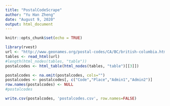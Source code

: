 ```yaml
---
title: "PostalCodeScrape"
author: "Yu Han Zheng"
date: "August 9, 2020"
output: html_document
---
```


```r
knitr::opts_chunk$set(echo = TRUE)
```

```r
library(rvest)
url <- "http://www.geonames.org/postal-codes/CA/BC/british-columbia.html"
tables <- read_html(url)
#length(html_nodes(tables, "table"))
postalcodes <- html_table(html_nodes(tables, "table")[[3]])
```


```r
postalcodes <- na.omit(postalcodes, cols="")
postalcodes <- postalcodes[, c("Code","Place","Admin1","Admin2")]
row.names(postalcodes) <- NULL
#postalcodes
```


```r
write.csv(postalcodes, 'postalcodes.csv', row.names=FALSE)
```